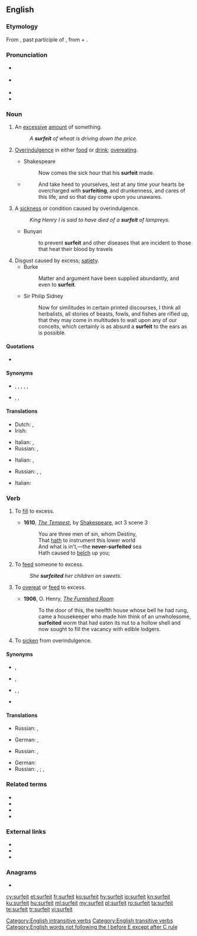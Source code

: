 ==English==
{{was wotd|2007|July|20}}

===Etymology===
From {{etyl|fro|en}} {{m|fro|sorfet}}, past participle of {{m|fro|surfaire||to augment, exaggerate, exceed}}, from {{m|fro|sur-}} + {{m|fro|faire||to do}}.

===Pronunciation===
* {{a|RP}} {{IPA|/ˈsɜː.fɪt/|lang=en}}
* {{a|US}} {{IPA|/ˈsɝː.fɪt/|lang=en}}
* {{audio|en-us-surfeit.ogg|Audio (US)|lang=en}}
* {{rhymes|ɜː(r)fɪt|lang=en}}

===Noun===
{{en-noun|~}}

# {{lb|en|countable}} An [[excessive]] [[amount]] of something.
#: ''A '''surfeit''' of wheat is driving down the price.''
# {{lb|en|uncountable}} [[overindulgence|Overindulgence]] in either [[food]] or [[drink]]; [[overeat]]ing.
#* Shakespeare
#*: Now comes the sick hour that his '''surfeit''' made.
#* {{RQ:Authorized Version|Luke|21|34}}
#*: And take heed to yourselves, lest at any time your hearts be overcharged with '''surfeiting''', and drunkenness, and cares of this life, and so that day come upon you unawares.
# {{lb|en|countable}} A [[sickness]] or condition caused by overindulgence.
#: ''King Henry I is said to have died of a '''surfeit''' of lampreys.''
#* Bunyan
#*: to prevent '''surfeit''' and other diseases that are incident to those that heat their blood by travels
# Disgust caused by excess; [[satiety]].
#* Burke
#*: Matter and argument have been supplied abundantly, and even to '''surfeit'''.
#* Sir Philip Sidney
#*: Now for similitudes in certain printed discourses, I think all herbalists, all stories of beasts, fowls, and fishes are rifled up, that they may come in multitudes to wait upon any of our conceits, which certainly is as absurd a '''surfeit''' to the ears as is possible.

====Quotations====
* {{seeCites}}

====Synonyms====
* {{sense|excessive amount of something}} {{l|en|excess}}, {{l|en|glut}}, {{l|en|overabundance}}, {{l|en|superfluity}}, {{l|en|surplus}}, {{l|en|ug}}
* {{sense|overindulgence in food or drink}} {{l|en|gluttony}}, {{l|en|overeating}}, {{l|en|overindulgence}}

====Translations====
{{trans-top|an excessive amount of something}}
* Dutch: {{t+|nl|overdaad|f}}, {{t+|nl|overvloed|m}}
* Irish: {{t|ga|anlucht|m}}
{{trans-mid}}
* Italian: {{t+|it|eccesso|m}}, {{t|it|sovrabbondanza|f}}
* Russian: {{t+|ru|изли́шек|m}}, {{t+|ru|избы́ток|m}}
{{trans-bottom}}

{{trans-top|overindulgence in either food or drink; overeating}}
* Italian: {{t+|it|abbuffata|f}}, {{t+|it|scorpacciata|f}}
{{trans-mid}}
* Russian: {{t+|ru|неуме́ренность|f}}, {{t+|ru|изли́шество|n}}, {{t+|ru|обжо́рство|n}}
{{trans-bottom}}

{{trans-top|a sickness or condition caused by overindulgence}}
* Italian: {{t+|it|sazietà|f}}
{{trans-mid}}
{{trans-bottom}}

===Verb===
{{en-verb}}

# {{lb|en|transitive}} To [[fill]] to excess.
#* '''1610''', ''[[s:The Tempest|The Tempest]]'', by [[w:William Shakespeare|Shakespeare]], act 3 scene 3
#*: You are three men of sin, whom Destiny,
#*: That [[hath]] to instrument this lower world
#*: And what is in't,—the '''never-surfeited''' sea
#*: Hath caused to [[belch]] up you;
# {{lb|en|transitive}} To [[feed]] someone to excess.
#: ''She '''surfeited''' her children on sweets.''
# {{lb|en|intransitive|reflexive}} To [[overeat]] or [[feed]] to excess.
#* '''1906''', O. Henry, ''[[s:The Furnished Room|The Furnished Room]]''
#*: To the door of this, the twelfth house whose bell he had rung, came a housekeeper who made him think of an unwholesome, '''surfeited''' worm that had eaten its nut to a hollow shell and now sought to fill the vacancy with edible lodgers.
# {{lb|en|intransitive|reflexive}} To [[sicken]] from overindulgence.

====Synonyms====
* {{sense|to fill to excess}} {{l|en|fill}}, {{l|en|stuff}}
* {{sense|to feed someone to excess}} {{l|en|overfeed}}, {{l|en|stuff}}
* {{sense|to overeat or feed to excess}} {{l|en|indulge}}, {{l|en|overeat}}, {{l|en|overfeed}}
* {{sense|to sicken from overindulgence}} {{l|en|sicken}}

====Translations====
{{trans-top|to fill to excess}}
* Russian: {{t+|ru|переполня́ть|impf}}, {{t+|ru|перепо́лнить|pf}}
{{trans-mid}}
{{trans-bottom}}

{{trans-top|to feed someone to excess}}
* German: {{t|de|überfüttern}}, {{t+|de|vollstopfen}} {{qualifier|slang}}
{{trans-mid}}
* Russian: {{t+|ru|перека́рмливать|impf}}, {{t+|ru|перекорми́ть|pf}}
{{trans-bottom}}

{{trans-top|to overeat or feed to excess}}
* German: {{t|de|überfressen|alt=sich überfressen}}
* Russian: {{t+|ru|объеда́ться|impf}}, {{t+|ru|объе́сться|pf}}; {{t+|ru|перееда́ть|impf}}, {{t+|ru|перее́сть|pf}}
{{trans-mid}}
{{trans-bottom}}

{{trans-top|to sicken from overindulgence}}
{{trans-mid}}
{{trans-bottom}}

===Related terms===
* {{l|en|surfeiting}}
* {{l|en|surfeitly}}
* {{l|en|surfeitness}}
* {{l|en|surfeitous}}

===External links===
* {{R:Webster 1913}}
* {{R:Century 1911}}
* {{R:OneLook}}

===Anagrams===
* {{l|en|fustier}}

[[Category:English intransitive verbs]]
[[Category:English transitive verbs]]
[[Category:English words not following the I before E except after C rule]]

[[cy:surfeit]]
[[et:surfeit]]
[[fr:surfeit]]
[[ko:surfeit]]
[[hy:surfeit]]
[[io:surfeit]]
[[kn:surfeit]]
[[ku:surfeit]]
[[hu:surfeit]]
[[ml:surfeit]]
[[my:surfeit]]
[[pl:surfeit]]
[[ro:surfeit]]
[[ta:surfeit]]
[[te:surfeit]]
[[tr:surfeit]]
[[vi:surfeit]]